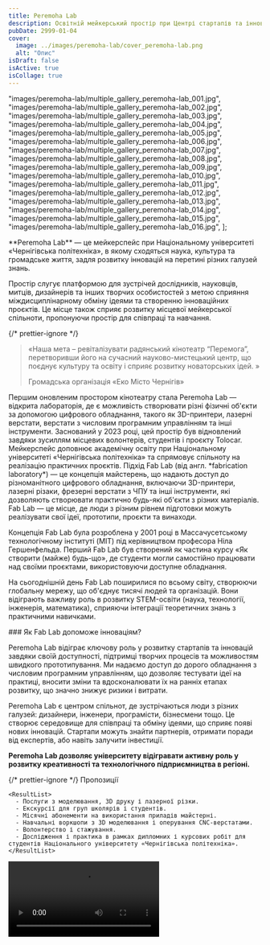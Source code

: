 ```yaml
---
title: Peremoha Lab
description: Освітній мейкерський простір при Центрі стартапів та інновацій «Перемога» Національного університету «Чернігівська політехніка».
pubDate: 2999-01-04
cover:
  image: ../images/peremoha-lab/cover_peremoha-lab.png
  alt: "Опис"
isDraft: false
isActive: true
isCollage: true
---
```



  "images/peremoha-lab/multiple_gallery_peremoha-lab_001.jpg",
  "images/peremoha-lab/multiple_gallery_peremoha-lab_002.jpg",
  "images/peremoha-lab/multiple_gallery_peremoha-lab_003.jpg",
  "images/peremoha-lab/multiple_gallery_peremoha-lab_004.jpg",
  "images/peremoha-lab/multiple_gallery_peremoha-lab_005.jpg",
  "images/peremoha-lab/multiple_gallery_peremoha-lab_006.jpg",
  "images/peremoha-lab/multiple_gallery_peremoha-lab_007.jpg",
  "images/peremoha-lab/multiple_gallery_peremoha-lab_008.jpg",
  "images/peremoha-lab/multiple_gallery_peremoha-lab_009.jpg",
  "images/peremoha-lab/multiple_gallery_peremoha-lab_010.jpg",
  "images/peremoha-lab/multiple_gallery_peremoha-lab_011.jpg",
  "images/peremoha-lab/multiple_gallery_peremoha-lab_012.jpg",
  "images/peremoha-lab/multiple_gallery_peremoha-lab_013.jpg",
  "images/peremoha-lab/multiple_gallery_peremoha-lab_014.jpg",
  "images/peremoha-lab/multiple_gallery_peremoha-lab_015.jpg",
  "images/peremoha-lab/multiple_gallery_peremoha-lab_016.jpg",
];

<TextContent>
  **Peremoha Lab** — це мейкерспейс при Національному університеті «Чернігівська
  політехніка», в якому сходяться наука, культура та громадське життя, задля
  розвитку інновацій на перетині різних галузей знань.

Простір слугує платформою для зустрічей дослідників, науковців, митців, дизайнерів та інших творчих особистостей з метою сприяння міждисциплінарному обміну ідеями та створенню інноваційних проєктів. Це місце також сприяє розвитку місцевої мейкерської спільноти, пропонуючи простір для співпраці та навчання.

</TextContent>

{/* prettier-ignore */}
<Blockquote>

<span>«</span>Наша мета – ревіталізувати радянський кінотеатр “Перемога”,
перетворивши його на сучасний науково-мистецький центр, що поєднує культуру та
освіту і сприяє розвитку новаторських ідей.
<span>»</span>

  <BlockquoteFooter>
  Громадська організація «Еко Місто Чернігів»
</BlockquoteFooter>
</Blockquote>

<TextContent>
  Першим оновленим простором кінотеатру стала Peremoha Lab — відкрита
  лабораторія, де є можливість створювати різні фізичні об'єкти за допомогою
  цифрового обладнання, такого як 3D-принтери, лазерні верстати, верстати з
  числовим програмним управлінням та інші інструменти. Заснований у 2023 році,
  цей простір був відновлений завдяки зусиллям місцевих волонтерів, студентів і
  проєкту Tolocar. Мейкерспейс доповнює академічну освіту при Національному
  університеті «Чернігівська політехніка» та спрямовує спільноту на реалізацію
  практичних проєктів.
</TextContent>

<TextContent>
  <Badge>Підхід</Badge>
  Fab Lab (від англ. *fabrication laboratory*) — це концепція майстерень, що надають доступ до різноманітного цифрового обладнання, включаючи 3D-принтери, лазерні різаки, фрезерні верстати з ЧПУ та інші інструменти, які дозволяють створювати практично будь-які об'єкти з різних матеріалів. Fab Lab — це місце, де люди з різним рівнем підготовки можуть реалізувати свої ідеї, прототипи, проєкти та винаходи.

Концепція Fab Lab була розроблена у 2001 році в Массачусетському технологічному інституті (MIT) під керівництвом професора Ніла Гершенфельда. Перший Fab Lab був створений як частина курсу «Як створити (майже) будь-що», де студенти могли самостійно працювати над своїми проєктами, використовуючи доступне обладнання.

На сьогоднішній день Fab Lab поширилися по всьому світу, створюючи глобальну мережу, що об'єднує тисячі людей та організацій. Вони відіграють важливу роль в розвитку STEM-освіти (наука, технології, інженерія, математика), сприяючи інтеграції теоретичних знань з практичними навичками.

</TextContent>

<TextContent>
### Як Fab Lab допоможе інноваціям?

Peremoha Lab відіграє ключову роль у розвитку стартапів та інновацій завдяки своїй доступності, підтримці творчих процесів та можливостям швидкого прототипування. Ми надаємо доступ до дорого обладнання з числовим програмним управлінням, що дозволяє тестувати ідеї на практиці, вносити зміни та вдосконалювати їх на ранніх етапах розвитку, що значно знижує ризики і витрати.

Peremoha Lab є центром спільнот, де зустрічаються люди з різних галузей: дизайнери, інженери, програмісти, бізнесмени тощо. Це створює середовище для співпраці та обміну ідеями, що сприяє появі нових інновацій. Стартапи можуть знайти партнерів, отримати поради від експертів, або навіть залучити інвестиції.

**Peremoha Lab дозволяє університету відігравати активну роль у розвитку креативності та технологічного підприємництва в регіоні.**

</TextContent>

{/* prettier-ignore */}
  <TextContent>
    <Badge>Пропозиції</Badge>

    <ResultList>
      - Послуги з моделювання, 3D друку і лазерної різки.
      - Екскурсії для груп школярів і студентів.
      - Місячні абонементи на використання приладів майстерні.
      - Навчальні воркшопи з 3D моделювання і оперування CNC-верстатами.
      - Волонтерство і стажування.
      - Дослідження і практика в рамках дипломних і курсових робіт для студентів Національного університету «Чернігівська політехніка».
    </ResultList>

  </TextContent>

<Video src="https://www.youtube.com/embed/nt-kVKUWHR4?si=pzJ38sEgTU7hy_ie" />

{" "}

<Logos>
  <Icon name="partners-politehnika-original" />
  <div class="donor-logo">
    <MyPicture src={gizLogo} width={300} alt="GIZ logo" />
  </div>
  <Icon name="donors-usaid-figma" />
  <Icon name="partners-expertise-france-original" />
  <Icon name="partners-tolocar-original" />
  <Icon name="partners-ostriv-original" />
</Logos>

<MultiSlideGallery imagePaths={peremohaLabImages} isFullscreen />
